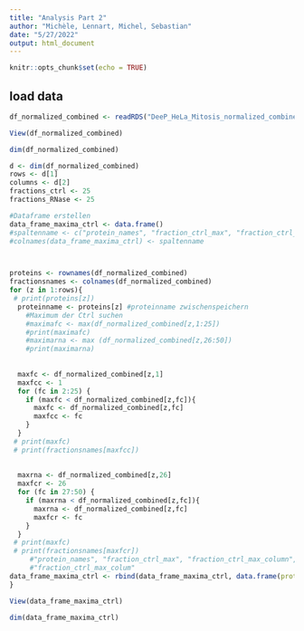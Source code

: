 ```yaml
---
title: "Analysis Part 2"
author: "Michèle, Lennart, Michel, Sebastian"
date: "5/27/2022"
output: html_document
---
```


```r
knitr::opts_chunk$set(echo = TRUE)
```

## load data
 
```r
df_normalized_combined <- readRDS("DeeP_HeLa_Mitosis_normalized_combined.rds")
```

```r
View(df_normalized_combined)
```


```r
dim(df_normalized_combined)
```
```r
d <- dim(df_normalized_combined)
rows <- d[1] 
columns <- d[2]
fractions_ctrl <- 25
fractions_RNase <- 25
```
```r
#Dataframe erstellen 
data_frame_maxima_ctrl <- data.frame()
#spaltenname <- c("protein_names", "fraction_ctrl_max", "fraction_ctrl_max_column", "fraction_rna_max", "fraction_ctrl_max_colum")
#colnames(data_frame_maxima_ctrl) <- spaltenname



proteins <- rownames(df_normalized_combined)
fractionsnames <- colnames(df_normalized_combined)
for (z in 1:rows){
 # print(proteins[z])
  proteinname <- proteins[z] #proteinname zwischenspeichern 
    #Maximum der Ctrl suchen 
    #maximafc <- max(df_normalized_combined[z,1:25])
    #print(maximafc)
    #maximarna <- max (df_normalized_combined[z,26:50])
    #print(maximarna)
  
  
  maxfc <- df_normalized_combined[z,1]
  maxfcc <- 1
  for (fc in 2:25) {
    if (maxfc < df_normalized_combined[z,fc]){
      maxfc <- df_normalized_combined[z,fc]
      maxfcc <- fc
    }
  }
 # print(maxfc)
 # print(fractionsnames[maxfcc])
  
  
  maxrna <- df_normalized_combined[z,26]
  maxfcr <- 26
  for (fc in 27:50) {
    if (maxrna < df_normalized_combined[z,fc]){
      maxrna <- df_normalized_combined[z,fc]
      maxfcr <- fc
    }
  }
 # print(maxfc)
 # print(fractionsnames[maxfcr])
     #"protein_names", "fraction_ctrl_max", "fraction_ctrl_max_column", "fraction_rna_max", 
     #"fraction_ctrl_max_colum"
data_frame_maxima_ctrl <- rbind(data_frame_maxima_ctrl, data.frame(protein_name = proteinname, fraction_ctrl_max = maxfc, fraction_ctrl_max_column = fractionsnames[maxfcc], fraction_rna_max = maxrna, fraction_rna_max_column = fractionsnames[maxfcr]))
}

View(data_frame_maxima_ctrl)

dim(data_frame_maxima_ctrl)
```


